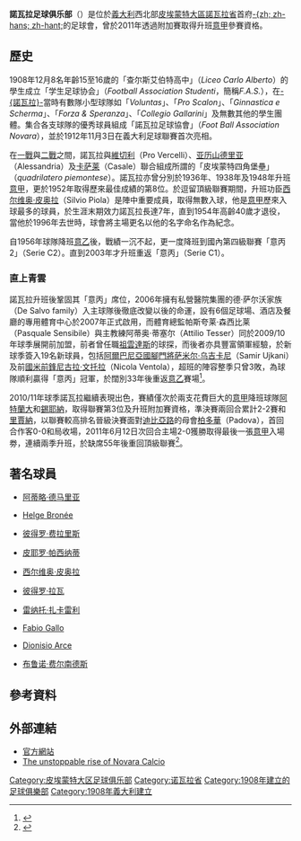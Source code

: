 {{noteTA
|G1=足球
|G2=意甲
}}
{{Infobox football club
| clubname  = 路華拿<br />''Novara''
| image     = [[Image:Novara_Calcio.png|180px]]
| fullname  = Novara Calcio SpA
| nickname  = 
| founded   = 1908年
| ground    = [[西尔维奥皮奥拉体育场|西尔维奥皮奥拉体育场]]
| city      = [[義大利|義大利]][[諾瓦拉|-{諾瓦拉}-]]
| capacity  = 11,328人
| chairman  = 马西莫·德·萨尔沃
| manager   = 阿蒂奥·蒂塞尔
| league    = [[意大利足球丙級聯賽|意大利足球丙級聯賽]]
| season    = 2021–22
| position  = 意丁A組，第 1 位（升班）
| website   = http://www.novaracalcio.com/
| pattern_b1=_novara1112h|body1=0050F0|pattern_sh1=_novara1112h
| leftarm1=0050F0|pattern_ra1=|rightarm1=0050F0|shorts1=000000|socks1=0050F0
| pattern_b2=_novara1112t|body2=FFFFFF|pattern_la2=
| leftarm2=FFFFFF|pattern_ra2=|rightarm2=FFFFFF|shorts2=0050F0|socks2=FFFFFF
}}

'''諾瓦拉足球俱乐部'''（{{lang-it|Novara Calcio}}）是位於[[義大利|義大利]]西北部[[皮埃蒙特大區|皮埃蒙特大區]][[諾瓦拉省|諾瓦拉省]]首府[[諾瓦拉|-{zh; zh-hans; zh-hant;]]的足球會，曾於2011年透過附加賽取得升班[[意甲|意甲]]參賽資格。

== 歷史 ==
1908年12月8名年齡15至16歲的「查尔斯艾伯特高中」（''Liceo Carlo Alberto''）的學生成立「学生足球协会」（''Football Association Studenti''，簡稱''F.A.S.''），在[[諾瓦拉|-{諾瓦拉}-]]當時有數隊小型球隊如「''Voluntas''」、「''Pro Scalon''」、「''Ginnastica e Scherma''」、「''Forza & Speranza''」、「''Collegio Gallarini''」及無數其他的學生團體。集合各支球隊的優秀球員組成「諾瓦拉足球協會」（''Foot Ball Association Novara''），並於1912年11月3日在義大利足球聯賽首次亮相。

在[[第一次世界大戰|一戰]]與[[第二次世界大戰|二戰]]之間，諾瓦拉與[[F.C._Pro_Vercelli_1892|維切利]]（Pro Vercelli）、[[U.S._Alessandria_Calcio_1912|亚历山德里亚]]（Alessandria）及[[A.S._Casale_Calcio|卡萨莱]]（Casale）聯合組成所謂的「皮埃蒙特四角堡壘」（''quadrilatero piemontese''）。諾瓦拉亦曾分別於1936年、1938年及1948年升班[[意甲|意甲]]，更於1952年取得歷來最佳成績的第8位。於逗留頂級聯賽期間，升班功臣[[西尔维奥·皮奥拉|西尔维奥·皮奥拉]]（Silvio Piola）是陣中重要成員，取得無數入球，他是[[意甲|意甲]]歷來入球最多的球員，於生涯末期效力諾瓦拉長達7年，直到1954年高齡40歲才退役，當他於1996年去世時，球會將主場更名以他的名字命名作為紀念。

自1956年球隊降班[[意乙|意乙]]後，戰績一沉不起，更一度降班到國內第四級聯賽「意丙2」（Serie C2）。直到2003年才升班重返「意丙」（Serie C1）。

=== 直上青雲 ===
諾瓦拉升班後鞏固其「意丙」席位，2006年擁有私營醫院集團的德·萨尔沃家族（De Salvo family）入主球隊後徹底改變以後的命運，設有6個足球場、酒店及餐廳的專用體育中心於2007年正式啟用，而體育總監帕斯夸莱·森西比莱（Pasquale Sensibile）與主教練阿蒂奥·蒂塞尔（Attilio Tesser）同於2009/10年球季展開前加盟，前者曾任職[[尤文图斯足球俱乐部|祖雲達斯]]的球探，而後者亦具豐富領軍經驗，於新球季簽入19名新球員，包括[[阿爾巴尼亞國家足球隊|阿爾巴尼亞國腳]][[門將|門將]][[萨米尔·乌吉卡尼|萨米尔·乌吉卡尼]]（Samir Ujkani）及前[[国际米兰足球俱乐部|國米]][[前鋒_(足球)|前鋒]][[尼古拉·文托拉|尼古拉·文托拉]]（Nicola Ventola），超班的陣容整季只曾3敗，為球隊順利贏得「意丙」冠軍，於闊別33年後重返[[意乙|意乙]]賽場<ref>{{cite web |url=http://www.novaracalcio.com/portal/IT/handle/?page=societa_storia |title=La storia |language=it |accessdate=1 November 2010 |publisher=Novara Calcio |archive-date=2015-09-02 |archive-url=https://web.archive.org/web/20150902004154/http://www.novaracalcio.com/portal/IT/handle/?page=societa_storia |dead-url=no }}</ref>。

2010/11年球季諾瓦拉繼續表現出色，賽績僅次於兩支花費巨大的[[意甲|意甲]]降班球隊[[亞特蘭大足球俱樂部|阿特蘭大]]和[[錫耶納足球俱樂部|錫耶納]]，取得聯賽第3位及升班附加賽資格，準決賽兩回合累計2-2賽和[[雷吉納足球俱樂部|里賈納]]，以聯賽較高排名晉級決賽面對[[亚历山德罗·德尔·皮耶罗|迪比亞路]]的母會[[Calcio_Padova|柏多華]]（Padova），首回合作客0-0和局收場，2011年6月12日次回合主場2-0獲勝取得最後一張[[意甲|意甲]]入場劵，連續兩季升班，於缺席55年後重回頂級聯賽<ref>{{cite web|title=Novara seal return to Serie A|url=http://www.espnstar.com/football/serie-a/news/detail/item631323/Novara-seal-return-to-Serie-A/|deadurl=yes|archiveurl=https://archive.is/20120524181710/http://www.espnstar.com/football/serie-a/news/detail/item631323/Novara-seal-return-to-Serie-A/|archivedate=2012-05-24|access-date=2011-06-23}}</ref>。

== 著名球員 ==
*{{flagicon|Argentina}} {{flagicon|Italy}} [[阿蒂略·德马里亚|阿蒂略·德马里亚]]
*{{flagicon|Denmark}} [[Helge_Bronée|Helge Bronée]]
*{{flagicon|Italy}} [[彼得罗·费拉里斯|彼得罗·费拉里斯]]
*{{flagicon|Italy}} [[皮耶罗·帕西纳蒂|皮耶罗·帕西纳蒂]]
*{{flagicon|Italy}} [[西尔维奥·皮奥拉|西尔维奥·皮奥拉]]
*{{flagicon|Italy}} [[彼得罗·拉瓦|彼得罗·拉瓦]]
*{{flagicon|Italy}} [[雷纳托·扎卡雷利|雷纳托·扎卡雷利]]
*{{flagicon|Italy}} [[Fabio_Gallo|Fabio Gallo]]
*{{Flagicon|Paraguay}} [[Dionisio_Arce|Dionisio Arce]]
*{{Flagicon|Portugal}} [[布鲁诺·费尔南德斯|布鲁诺·费尔南德斯]]

== 參考資料 ==
{{reflist}}

== 外部連結 ==
*[http://www.novaracalcio.com/ 官方網站]{{Wayback|url=http://www.novaracalcio.com/ |date=20110705065712 }} {{it icon}}
*[http://www.just-football.com/2011/04/the-unstoppable-rise-of-novara-calcio/ The unstoppable rise of Novara Calcio]{{Wayback|url=http://www.just-football.com/2011/04/the-unstoppable-rise-of-novara-calcio/ |date=20110523001739 }} {{en}} 

{{意甲}}

{{DEFAULTSORT:Novara}}
[[Category:皮埃蒙特大区足球俱乐部|Category:皮埃蒙特大区足球俱乐部]]
[[Category:诺瓦拉省|Category:诺瓦拉省]]
[[Category:1908年建立的足球俱樂部|Category:1908年建立的足球俱樂部]]
[[Category:1908年義大利建立|Category:1908年義大利建立]]